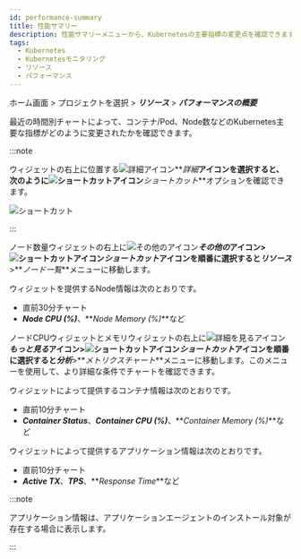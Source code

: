 ```yaml
---
id: performance-summary
title: 性能サマリー
description: 性能サマリーメニューから、Kubernetesの主要指標の変更点を確認できます。
tags:
  - Kubernetes
  - Kubernetesモニタリング
  - リソース
  - パフォーマンス
---
```


ホーム画面 > プロジェクトを選択 > **_リソース_** > **_パフォーマンスの概要_**

最近の時間別チャートによって、コンテナ/Pod、Node数などのKubernetes主要な指標がどのように変更されたかを確認できます。

<ImgLang img='k8s-performance-summary.png' desc='性能概要' />

:::note 

ウィジェットの右上に位置する![詳細アイコン](/img/ico-more.svg)**_詳細_**アイコンを選択すると、次のように![ショートカットアイコン](/img/ico-shortcut.svg)**_ショートカット_**オプションを確認できます。

![ショートカット](/img/k8s-performance-summary-shortcut.png)

:::

ノード数量ウィジェットの右上に![その他のアイコン](/img/ico-more.svg)**_その他の_**アイコン>![ショートカットアイコン](/img/ico-shortcut.svg)**_ショートカット_**アイコンを順番に選択すると**_リソース_**>**_ノード一覧_**メニューに移動します。 

ウィジェットを提供するNode情報は次のとおりです。

-   直前30分チャート
-   **_Node CPU (%)_**、**_Node Memory (%)_**など

ノードCPUウィジェットとメモリウィジェットの右上に![詳細を見るアイコン](/img/ico-more.svg)**_もっと見る_**アイコン>![ショートカットアイコン](/img/ico-shortcut.svg)**_ショートカット_**アイコンを順番に選択すると**_分析_**>**_メトリクスチャート_**メニューに移動します。このメニューを使用して、より詳細な条件でチャートを確認できます。

ウィジェットによって提供するコンテナ情報は次のとおりです。

-   直前10分チャート
-   **_Container Status_**、**_Container CPU (%)_**、**_Container Memory (%)_**など

ウィジェットによって提供するアプリケーション情報は次のとおりです。

-   直前10分チャート
-   **_Active TX_**、**_TPS_**、**_Response Time_**など

:::note

アプリケーション情報は、アプリケーションエージェントのインストール対象が存在する場合に表示します。

:::

<!-- 

106 대비 차트 이미지 교체 
추가 기술 및 현행화 필요

-->
